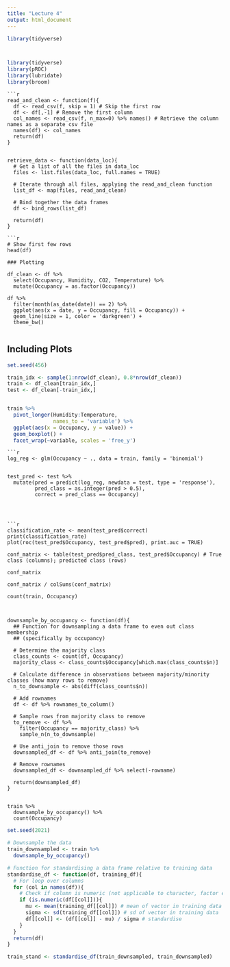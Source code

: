 ```yaml
---
title: "Lecture 4"
output: html_document
---
```


```r

library(tidyverse)



library(tidyverse)
library(pROC)
library(lubridate)
library(broom)

```


```
```r
read_and_clean <- function(f){
  df <- read_csv(f, skip = 1) # Skip the first row
  df <- df[,-1] # Remove the first column
  col_names <- read_csv(f, n_max=0) %>% names() # Retrieve the column names as a separate csv file
  names(df) <- col_names
  return(df)
}


retrieve_data <- function(data_loc){
  # Get a list of all the files in data_loc
  files <- list.files(data_loc, full.names = TRUE)
  
  # Iterate through all files, applying the read_and_clean function
  list_df <- map(files, read_and_clean) 
  
  # Bind together the data frames
  df <- bind_rows(list_df)
  
  return(df)
}
```

```
```r
# Show first few rows
head(df)

### Plotting

df_clean <- df %>%
  select(Occupancy, Humidity, CO2, Temperature) %>%
  mutate(Occupancy = as.factor(Occupancy))

df %>% 
  filter(month(as_date(date)) == 2) %>% 
  ggplot(aes(x = date, y = Occupancy, fill = Occupancy)) + 
  geom_line(size = 1, color = 'darkgreen') + 
  theme_bw()


```

## Including Plots
```r

set.seed(456)

train_idx <- sample(1:nrow(df_clean), 0.8*nrow(df_clean))
train <- df_clean[train_idx,]
test <- df_clean[-train_idx,]


train %>%
  pivot_longer(Humidity:Temperature,
               names_to = 'variable') %>% 
  ggplot(aes(x = Occupancy, y = value)) + 
  geom_boxplot() + 
  facet_wrap(~variable, scales = 'free_y')


```



```
```r
log_reg <- glm(Occupancy ~ ., data = train, family = 'binomial')


test_pred <- test %>% 
  mutate(pred = predict(log_reg, newdata = test, type = 'response'),
         pred_class = as.integer(pred > 0.5),
         correct = pred_class == Occupancy) 
         
         
         
```

```
```r

classification_rate <- mean(test_pred$correct)
print(classification_rate)
plot(roc(test_pred$Occupancy, test_pred$pred), print.auc = TRUE)

conf_matrix <- table(test_pred$pred_class, test_pred$Occupancy) # True class (columns); predicted class (rows)

conf_matrix

conf_matrix / colSums(conf_matrix)

count(train, Occupancy)



downsample_by_occupancy <- function(df){
  ## Function for downsampling a data frame to even out class membership 
  ## (specifically by occupancy)
  
  # Determine the majority class
  class_counts <- count(df, Occupancy)
  majority_class <- class_counts$Occupancy[which.max(class_counts$n)]
  
  # Calculate difference in observations between majority/minority classes (how many rows to remove)
  n_to_downsample <- abs(diff(class_counts$n))
  
  # Add rownames
  df <- df %>% rownames_to_column()
  
  # Sample rows from majority class to remove
  to_remove <- df %>% 
    filter(Occupancy == majority_class) %>%
    sample_n(n_to_downsample)
  
  # Use anti_join to remove those rows
  downsampled_df <- df %>% anti_join(to_remove)
  
  # Remove rownames
  downsampled_df <- downsampled_df %>% select(-rowname)
  
  return(downsampled_df)
}


train %>% 
  downsample_by_occupancy() %>% 
  count(Occupancy)

```

```r

set.seed(2021)

# Downsample the data
train_downsampled <- train %>% 
  downsample_by_occupancy() 

# Function for standardising a data frame relative to training data 
standardise_df <- function(df, training_df){
  # For loop over columns
  for (col in names(df)){
    # Check if column is numeric (not applicable to character, factor etc.)
    if (is.numeric(df[[col]])){
      mu <- mean(training_df[[col]]) # mean of vector in training data
      sigma <- sd(training_df[[col]]) # sd of vector in training data
      df[[col]] <- (df[[col]] - mu) / sigma # standardise
    }
  }
  return(df)
}

train_stand <- standardise_df(train_downsampled, train_downsampled)
```

